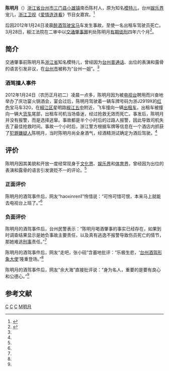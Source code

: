 {{Infobox model
| name = 陈明月
| image = <!-- Use only free-licenced images which meet WP:NFCC -->Replace this image female.svg
| caption = 
| birth_name = 
| nationality = {{PRC}}
| birth_date = {{birth date and age|1984|11|15|}}
| birth_place ={{CHN-1949}}[[浙江省|浙江省]][[台州市|台州市]][[三门县|三门县]][[小雄镇|小雄镇]]南岙陈村
| height = 171cm
| haircolor = [[黑色|黑色]]
| eyecolor = [[黑色|黑色]]
| measurements<!-- 三围 -->   = 88cm<br />60cm<br />87cm
| dress size = 
| shoe size = 24cm
| spouse = 未婚 
| agency<!-- 公司 -->  =
| website = {{URL|http://blog.sina.com.cn/my5755}} 
}}

'''陈明月'''（{{bd|1984年|11月15日||catIdx=C}}）[[浙江省|浙江省]][[台州市|台州市]][[三门县|三门县]][[小雄镇|小雄镇]]南岙陈村人，原为知名[[模特儿|模特儿]]，台州[[娱乐界|娱乐界]]宠儿，[[浙江卫视|浙江卫视]]《[[爱情连连看|爱情连连看]]》节目女嘉宾。<ref name="webxinlang11 " >{{cite web|url=http://zj.sina.com.cn/news/social/12/2012/0125/28822.html|title=酒后驾车 “台州一姐”闹出人命|date=2012-01-25|accessdate=2012-01-25|work=新浪|archive-url=https://web.archive.org/web/20120207224119/http://zj.sina.com.cn/news/social/12/2012/0125/28822.html|archive-date=2012-02-07|dead-url=no}}</ref>

后因2012年1月24日凌晨[[醉酒驾驶|醉酒驾驶]][[宝马|宝马]]车发生事故，至使一名出租车驾驶员死亡。3月28日，椒江法院在二审中以[[交通肇事罪|交通肇事罪]]判处陈明月[[有期徒刑|有期徒刑]]四年六个月<ref>{{cite web|url=http://qjwb.zjol.com.cn/html/2012-03/29/content_1428358.htm?div=-1|title=醉驾、逃逸行为均被认定 陈明月获刑4年6个月|publisher=浙江在线，来源：钱江晚报|author=陈栋|date=2012-03-29|accessdate=2012-04-11|language=Zh-hans|archive-url=https://web.archive.org/web/20120402015252/http://qjwb.zjol.com.cn/html/2012-03/29/content_1428358.htm?div=-1|archive-date=2012-04-02|dead-url=no}}</ref>。

== 简介 ==
交通肇事前陈明月系[[浙江省|浙江省]]知名模特儿，曾经因为[[台州|台州]][[普通话|普通话]]、出位的表演和露骨的语言引发非议，在[[台州市|台州市]]被称为“台州一姐”。<ref name="webxinlang11 " />

=== 酒驾撞人事件 ===
2012年1月24日（农历正月初二）凌晨一点多，陈明月因为被[[电视台|电视台]]聘用而兴奋地举办了庆功宴火锅酒会，宴会过后，陈明月驾驶着一辆车牌号码为浙J2919X的[[红色|红色]]宝马车320，在[[椒江区|椒江区]]星明路[[椒江五中|椒江五中]]附近，飞车撞向一辆[[出租车|出租车]]，出租车被撞向一辆大[[货车|货车]]尾部，出租车司机当场昏迷，经过抢救无效而死亡。事发后，陈明月并没有报警，而是选择逃窜。事故都是半个小时后的过路人报警，因此导致司机失去了最佳抢救时间。事故一个小时后，浙江警方根据车牌等信息在一个酒店内抓获了[[犯罪嫌疑人|犯罪嫌疑人]]陈明月，当时陈明月尚全身酒气，经酒精测试确定为酒后驾驶。<ref name="webxinlang11 " />

== 评价 ==
陈明月因其美貌和开放一度经常现身于[[文化界|文化界]]、[[娱乐界|娱乐界]]和[[体育界|体育界]]，曾经因为出位的表演和露骨的语言引发褒贬不一的评论。<ref name="webxinlang11 " />
=== 正面评价 ===
陈明月的酒驾事件后，网友“haoxinren1”怜惜说：“可怜可惜可恨，本来马上就能去电视台上班了。”<ref name="webxinlang11 " />

=== 负面评价 ===
陈明月的酒驾事件后，台州民警表示：“陈明月喝酒肇事的事实已经存在，如果到时调查结果显示是她负事故主要责任，以及真有逃逸不报警导致伤员死亡的情节，那她难逃[[刑事|刑事]]责任。”<ref name="webxinlang11 " />

陈明月的酒驾事件后，网友“走吧，张小砚”含蓄地批评：“乐极生悲，‘[[台州|台州]][[酒驾|酒驾]][[形象大使|形象大使]]’隆重登场。”<ref name="webxinlang11 " />

陈明月的酒驾事件后，网友“余大海”直接批评说：“身为名人，重要的是要有良心和公德心。”<ref name="webxinlang11 " />

==参考文献==
{{Reflist}}

{{DEFAULTSORT:Chen陈明月}}
[[Category:中國女性模特兒|C]]
[[Category:中华人民共和国交通肇事罪罪犯|C]]
[[Category:三门人|C]]
[[Category:陈姓|M明月]]